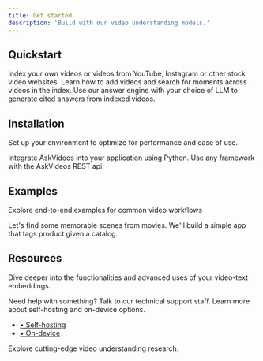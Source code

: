```yaml
---
title: Get started
description: 'Build with our video understanding models.'
---
```


## Quickstart

<CardGroup cols={3}>
  <Card
    title="Add videos"
    icon="video"
    href="https://yourproject.com/docs/quickstart/index-videos"
  >
    Index your own videos or videos from YouTube, Instagram or other stock video websites.
  </Card>
  <Card
    title="Search for moments"
    icon="searchengin"
    href="https://yourproject.com/docs/quickstart/search"
  >
    Learn how to add videos and search for moments across videos in the index.
  </Card>
  <Card
    title="Answer questions"
    icon="brain"
    href="https://yourproject.com/docs/quickstart/answer"
  >
    Use our answer engine with your choice of LLM to generate cited answers from indexed videos.
  </Card>
</CardGroup>

## Installation

Set up your environment to optimize for performance and ease of use.

<CardGroup cols={2}>
  <Card
    title="Python"
    icon="python"
    href="https://yourproject.com/docs/python"
  >
    Integrate AskVideos into your application using Python.
  </Card>
  <Card
    title="REST API"
    icon="browser"
    href="https://yourproject.com/docs/rest-api"
  >
    Use any framework with the AskVideos REST api.
  </Card>
</CardGroup>

## Examples

Explore end-to-end examples for common video workflows

<CardGroup cols={2}>
  <Card
    title="Find scenes in movies"
    icon="film"
    href="https://yourproject.com/docs/examples/movies"
  >
    Let's find some memorable scenes from movies.
  </Card>
  <Card
    title="Identify and tag products"
    icon="store"
    href="https://yourproject.com/examples/products"
  >
    We'll build a simple app that tags product given a catalog.  
  </Card>
</CardGroup>

## Resources

Dive deeper into the functionalities and advanced uses of your video-text embeddings.

<CardGroup cols={3}>
  <Card
    title="Support"
    icon="message"
    href="https://www.askvideos.com/support"
  >
    Need help with something? Talk to our technical support staff.
  </Card>
  <Card
    title="Self-hosting & on-device"
    icon="server"
    href="https://yourproject.com/docs/custom"
  >
    Learn more about self-hosting and on-device options. 
    <ul>
      <li><a href="https://yourproject.com/docs/self-hosting">• Self-hosting</a></li>
      <li><a href="https://yourproject.com/docs/on-device">• On-device</a></li>
    </ul>
  </Card>
    <Card
    title="Research"
    icon="book"
    href="https://www.askvideos.com/research"
  >
    Explore cutting-edge video understanding research.
  </Card>
</CardGroup>
